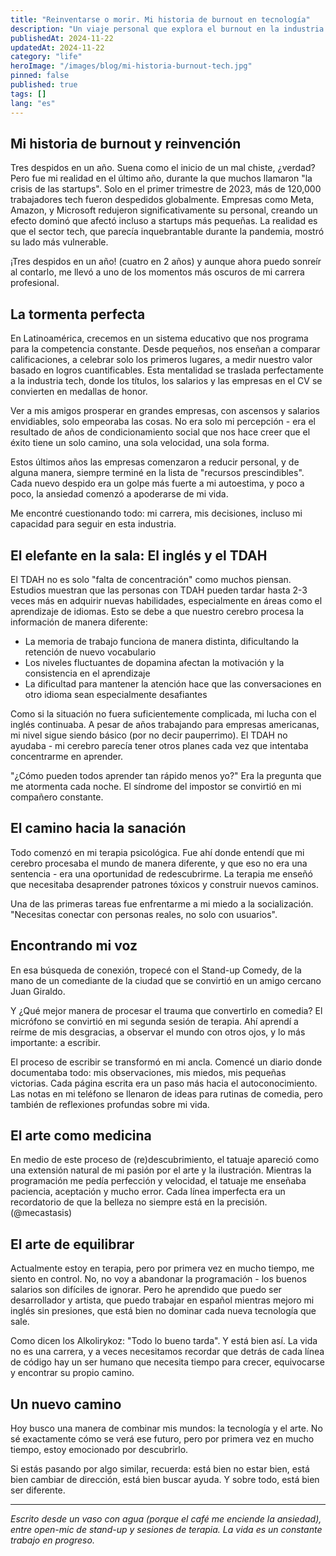 ```yaml
---
title: "Reinventarse o morir. Mi historia de burnout en tecnología"
description: "Un viaje personal que explora el burnout en la industria tech, la salud mental y el coraje de reinventarse."
publishedAt: 2024-11-22
updatedAt: 2024-11-22
category: "life"
heroImage: "/images/blog/mi-historia-burnout-tech.jpg"
pinned: false
published: true
tags: []
lang: "es"
---
```


## Mi historia de burnout y reinvención

Tres despidos en un año. Suena como el inicio de un mal chiste, ¿verdad? Pero fue mi realidad en el último año, durante la que muchos llamaron "la crisis de las startups". Solo en el primer trimestre de 2023, más de 120,000 trabajadores tech fueron despedidos globalmente. Empresas como Meta, Amazon, y Microsoft redujeron significativamente su personal, creando un efecto dominó que afectó incluso a startups más pequeñas. La realidad es que el sector tech, que parecía inquebrantable durante la pandemia, mostró su lado más vulnerable.

¡Tres despidos en un año! (cuatro en 2 años) y aunque ahora puedo sonreír al contarlo, me llevó a uno de los momentos más oscuros de mi carrera profesional.

## La tormenta perfecta

En Latinoamérica, crecemos en un sistema educativo que nos programa para la competencia constante. Desde pequeños, nos enseñan a comparar calificaciones, a celebrar solo los primeros lugares, a medir nuestro valor basado en logros cuantificables. Esta mentalidad se traslada perfectamente a la industria tech, donde los títulos, los salarios y las empresas en el CV se convierten en medallas de honor.

Ver a mis amigos prosperar en grandes empresas, con ascensos y salarios envidiables, solo empeoraba las cosas. No era solo mi percepción - era el resultado de años de condicionamiento social que nos hace creer que el éxito tiene un solo camino, una sola velocidad, una sola forma.

Estos últimos años las empresas comenzaron a reducir personal, y de alguna manera, siempre terminé en la lista de "recursos prescindibles". Cada nuevo despido era un golpe más fuerte a mi autoestima, y poco a poco, la ansiedad comenzó a apoderarse de mi vida.

Me encontré cuestionando todo: mi carrera, mis decisiones, incluso mi capacidad para seguir en esta industria.
## El elefante en la sala: El inglés y el TDAH

El TDAH no es solo "falta de concentración" como muchos piensan. Estudios muestran que las personas con TDAH pueden tardar hasta 2-3 veces más en adquirir nuevas habilidades, especialmente en áreas como el aprendizaje de idiomas. Esto se debe a que nuestro cerebro procesa la información de manera diferente:

- La memoria de trabajo funciona de manera distinta, dificultando la retención de nuevo vocabulario
- Los niveles fluctuantes de dopamina afectan la motivación y la consistencia en el aprendizaje
- La dificultad para mantener la atención hace que las conversaciones en otro idioma sean especialmente desafiantes

Como si la situación no fuera suficientemente complicada, mi lucha con el inglés continuaba. A pesar de años trabajando para empresas americanas, mi nivel sigue siendo básico (por no decir pauperrimo). El TDAH no ayudaba - mi cerebro parecía tener otros planes cada vez que intentaba concentrarme en aprender.

"¿Cómo pueden todos aprender tan rápido menos yo?" Era la pregunta que me atormenta cada noche. El síndrome del impostor se convirtió en mi compañero constante.

## El camino hacia la sanación

Todo comenzó en mi terapia psicológica. Fue ahí donde entendí que mi cerebro procesaba el mundo de manera diferente, y que eso no era una sentencia - era una oportunidad de redescubrirme. La terapia me enseñó que necesitaba desaprender patrones tóxicos y construir nuevos caminos.

Una de las primeras tareas fue enfrentarme a mi miedo a la socialización. "Necesitas conectar con personas reales, no solo con usuarios".

## Encontrando mi voz

En esa búsqueda de conexión, tropecé con el Stand-up Comedy, de la mano de un comediante de la ciudad que se convirtió en un amigo cercano Juan Giraldo.

Y ¿Qué mejor manera de procesar el trauma que convertirlo en comedia? El micrófono se convirtió en mi segunda sesión de terapia. Ahí aprendí a reírme de mis desgracias, a observar el mundo con otros ojos, y lo más importante: a escribir.

El proceso de escribir se transformó en mi ancla. Comencé un diario donde documentaba todo: mis observaciones, mis miedos, mis pequeñas victorias. Cada página escrita era un paso más hacia el autoconocimiento. Las notas en mi teléfono se llenaron de ideas para rutinas de comedia, pero también de reflexiones profundas sobre mi vida.

## El arte como medicina

En medio de este proceso de (re)descubrimiento, el tatuaje apareció como una extensión natural de mi pasión por el arte y la ilustración. Mientras la programación me pedía perfección y velocidad, el tatuaje me enseñaba paciencia, aceptación y mucho error. Cada línea imperfecta era un recordatorio de que la belleza no siempre está en la precisión. (@mecastasis)

## El arte de equilibrar

Actualmente estoy en terapia, pero por primera vez en mucho tiempo, me siento en control. No, no voy a abandonar la programación - los buenos salarios son difíciles de ignorar. Pero he aprendido que puedo ser desarrollador y artista, que puedo trabajar en español mientras mejoro mi inglés sin presiones, que está bien no dominar cada nueva tecnología que sale.

Como dicen los Alkolirykoz: "Todo lo bueno tarda". Y está bien así. La vida no es una carrera, y a veces necesitamos recordar que detrás de cada línea de código hay un ser humano que necesita tiempo para crecer, equivocarse y encontrar su propio camino.

## Un nuevo camino

Hoy busco una manera de combinar mis mundos: la tecnología y el arte. No sé exactamente cómo se verá ese futuro, pero por primera vez en mucho tiempo, estoy emocionado por descubrirlo.

Si estás pasando por algo similar, recuerda: está bien no estar bien, está bien cambiar de dirección, está bien buscar ayuda. Y sobre todo, está bien ser diferente.

---

_Escrito desde un vaso con agua (porque el café me enciende la ansiedad), entre open-mic de stand-up y sesiones de terapia. La vida es un constante trabajo en progreso._